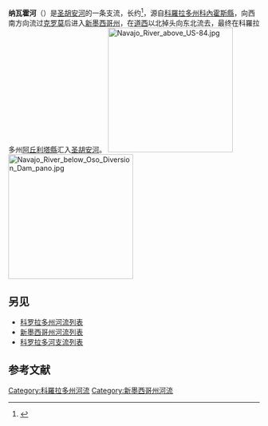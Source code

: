 {{Infobox river
| name              = 纳瓦霍河<br>Navajo River<ref name=gnis>{{cite gnis|id= 184550 |name= Navajo River|accessdate= 2011-02-02}}</ref>
| image             = 
| image_alt         =
| image_caption     = 
| map               = 
| map_alt           =
| map_caption       = 
| source1_location  = 
| source1_lat_d     = 37
| source1_lat_m     = 15
| source1_lat_s     = 12
| source1_lat_NS    = N
| source1_long_d    = 106
| source1_long_m    = 38
| source1_long_s    = 43
| source1_long_EW   = W
| mouth_location    = 汇入[[圣胡安河_(科罗拉多河支流)|圣胡安河]]
| mouth_lat_d       = 37
| mouth_lat_m       = 01
| mouth_lat_s       = 26
| mouth_lat_NS      = N
| mouth_long_d      = 107
| mouth_long_m      = 09
| mouth_long_s      = 31
| mouth_long_EW     = W
| basin_countries   = 
| progression       = [[圣胡安河_(科罗拉多河支流)|圣胡安河]]—[[科罗拉多河|科罗拉多河]]
| length            = 
| source1_elevation = 
| mouth_elevation   = {{convert|6319|ft|m|abbr=on}}
| discharge1_avg    = 
| basin_size        = 
| river_system      =
| tributaries_left  =
| tributaries_right =
}}
'''纳瓦霍河'''（{{lang-en|Navajo River}}）是[[圣胡安河_(科罗拉多河支流)|圣胡安河]]的一条支流，长约{{Convert|54|mi|km|adj=mid}}<ref>{{Cite web|url=http://viewer.nationalmap.gov/viewer/|title=The National Map|accessdate=Feb 11, 2011|publisher=U.S. Geological Survey|deadurl=yes|archiveurl=https://www.webcitation.org/66gupqQDM?url=http://viewer.nationalmap.gov/viewer/|archivedate=2012-04-05}}</ref>，源自[[科羅拉多州|科羅拉多州]][[科內霍斯縣_(科羅拉多州)|科內霍斯縣]]，向西南方向流过[[克罗莫|克罗莫]]后进入[[新墨西哥州|新墨西哥州]]，在[[道西_(新墨西哥州)|道西]]以北掉头向东北流去，最终在科羅拉多州[[阿丘利塔縣_(科羅拉多州)|阿丘利塔縣]]汇入[[圣胡安河_(科罗拉多河支流)|圣胡安河]]。
[[File:Navajo_River_above_US-84.jpg|250px]]
[[File:Navajo_River_below_Oso_Diversion_Dam_pano.jpg|250px]]

== 另见 ==
* [[科罗拉多州河流列表|科罗拉多州河流列表]]
* [[新墨西哥州河流列表|新墨西哥州河流列表]]
* [[科罗拉多河支流列表|科罗拉多河支流列表]]

== 参考文献 ==
{{Reflist}}
[[Category:科羅拉多州河流|Category:科羅拉多州河流]]
[[Category:新墨西哥州河流|Category:新墨西哥州河流]]